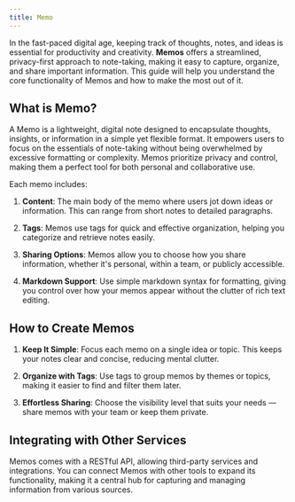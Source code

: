 ```yaml
---
title: Memo
---
```


In the fast-paced digital age, keeping track of thoughts, notes, and ideas is essential for productivity and creativity. **Memos** offers a streamlined, privacy-first approach to note-taking, making it easy to capture, organize, and share important information. This guide will help you understand the core functionality of Memos and how to make the most out of it.

## What is Memo?

A Memo is a lightweight, digital note designed to encapsulate thoughts, insights, or information in a simple yet flexible format. It empowers users to focus on the essentials of note-taking without being overwhelmed by excessive formatting or complexity. Memos prioritize privacy and control, making them a perfect tool for both personal and collaborative use.

Each memo includes:

1. **Content**: The main body of the memo where users jot down ideas or information. This can range from short notes to detailed paragraphs.

2. **Tags**: Memos use tags for quick and effective organization, helping you categorize and retrieve notes easily.

3. **Sharing Options**: Memos allow you to choose how you share information, whether it's personal, within a team, or publicly accessible.

4. **Markdown Support**: Use simple markdown syntax for formatting, giving you control over how your memos appear without the clutter of rich text editing.

## How to Create Memos

1. **Keep It Simple**: Focus each memo on a single idea or topic. This keeps your notes clear and concise, reducing mental clutter.

2. **Organize with Tags**: Use tags to group memos by themes or topics, making it easier to find and filter them later.

3. **Effortless Sharing**: Choose the visibility level that suits your needs — share memos with your team or keep them private.

## Integrating with Other Services

Memos comes with a RESTful API, allowing third-party services and integrations. You can connect Memos with other tools to expand its functionality, making it a central hub for capturing and managing information from various sources.
